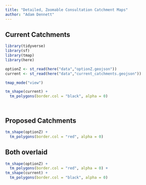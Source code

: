 ```yaml
---
title: "Detailed, Zoomable Consultation Catchment Maps"
author: "Adam Dennett"
---
```



## Current Catchments

```r
library(tidyverse)
library(sf)
library(tmap)
library(here)

optionZ <- st_read(here("data","optionZ.geojson"))
current <- st_read(here("data","current_catchments.geojson"))
```

```r


tmap_mode("view")

tm_shape(current) +
  tm_polygons(border.col = "black", alpha = 0)




```

## Proposed Catchments

```r

tm_shape(optionZ) +
  tm_polygons(border.col = "red", alpha = 0)
```


## Both overlaid

```r
tm_shape(optionZ) +
  tm_polygons(border.col = "red", alpha = 0) +
tm_shape(current) +
  tm_polygons(border.col = "black", alpha = 0)
```

